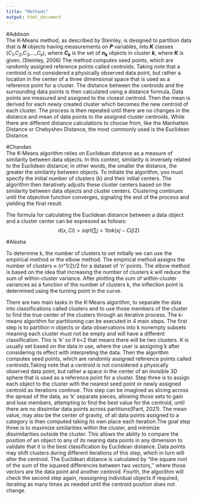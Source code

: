 ```yaml
---
title: "Methods"
output: html_document
---
```

#Addison  
The K-Means method, as described by Steinley, is designed to partition data that is ***N*** objects having measurements on ***P*** variables, into ***K*** classes (*C~1~*,*C~2~*,*C~3~*,...,*C~k~*), where ***C~k~*** is the set of ***n~k~*** objects in cluster ***k***, where ***K*** is given. (Steinley, 2006) The method computes seed points, which are randomly assigned reference points called centroids. Taking note that a centroid is not considered a physically observed data point, but rather a location in the center of a three dimensional space that is used as a reference point for a cluster. The distance between the centroids and the surrounding data points is then calculated using a distance formula. Data points are measured and assigned to the closest centroid. Then the mean is derived for each newly created cluster which becomes the new centroid of each cluster. The process is then repeated until there are no changes in the distance and mean of data points to the assigned cluster centroids. While there are different distance calculations to choose from, like the Manhatten Distance or Chebyshev Distance, the most commonly used is the Euclidean Distance.  


#Chandan  
The K-Means algorithm relies on Euclidean distance as a measure of similarity between data objects. In this context, similarity is inversely related to the Euclidean distance; in other words, the smaller the distance, the greater the similarity between objects. To initiate the algorithm, you must specify the initial number of clusters (k) and their initial centers. The algorithm then iteratively adjusts these cluster centers based on the similarity between data objects and cluster centers. Clustering continues until the objective function converges, signaling the end of the process and yielding the final result.

The formula for calculating the Euclidean distance between a data object and a cluster center can be expressed as follows:
$$
d(x,Ci)=sqrt(∑j=1 to k (xj−Cij)2)
$$
  
#Alesha  

To determine k, the number of clusters to set initially we can use the empirical method or the elbow method. The empirical method assigns the number of clusters ≈ (n^1/2)/2 for a dataset of ‘n’ points. The elbow method is based on the idea that increasing the number of clusters k will reduce the sum of within-cluster variance. After plotting the sum of within-cluster variances as a function of the number of clusters k, the inflection point is determined using the turning point in the curve. 


There are two main tasks in the K-Means algorithm, to separate the data into classifications called clusters and to use those members of the cluster to find the true center of the clusters through an iterative process. The k-means algorithm for partitioning can be executed in 4 main steps. The first step is to partition n objects or data observations into k nonempty subsets meaning each cluster must not be empty and will have a different classification. This is ‘k’ so if k=2 that means there will be two clusters. K is usually set based on the data in use, where the user is assigning k after considering its effect with interpreting the data. Then the algorithm computes seed points, which are randomly assigned reference points called centroids.Taking note that a centroid is not considered a physically observed data point, but rather a space in the center of an invisible 3D sphere that is used as a reference point for a cluster. Step three is to assign each object to the cluster with the nearest seed point or newly assigned centroid as iterations continue. This step can be imagined as slicing across the spread of the data, as ‘k’ separate pieces, allowing those sets to gain and lose members, attempting to find the best value for the centroid, until there are no dissimilar data points across partitions(Parit, 2021). The mean value, may also be the center of gravity, of all data points assigned to a category is then computed taking its own place each iteration.The goal step three is to  maximize similarities within the cluster, and minimize dissimilarities outside the cluster. This allows the ability to compare the position of an object to any of its nearing data points in any dimension to validate that it is the best classification by Euclidean distance. Data points may shift clusters during different iterations of this step, which in turn will alter the centroid. The Euclidean distance is calculated by “the square root of the sum of the squared differences between two vectors,'' where those vectors are the data point and another centroid. Fourth, the algorithm will check the second step again, reassigning individual objects if required, iterating as many times as needed until the centroid position does not change. 


